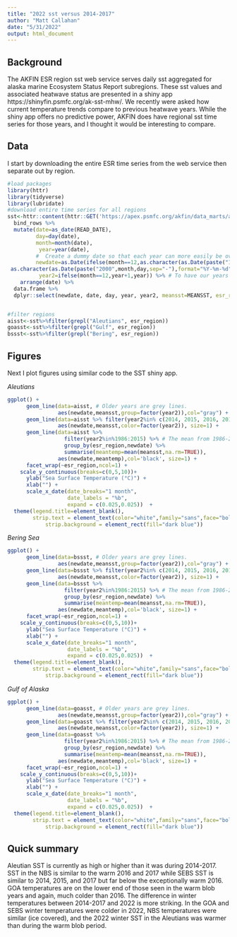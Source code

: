 ```yaml
---
title: "2022 sst versus 2014-2017"
author: "Matt Callahan"
date: "5/31/2022"
output: html_document
---
```

## Background
The AKFIN ESR region sst web service serves daily sst aggregated for alaska marine Ecosystem Status Report subregions. These sst values and associated heatwave status are presented in a shiny app https://shinyfin.psmfc.org/ak-sst-mhw/. We recently were asked how current temperature trends compare to previous heatwave years. While the shiny app offers no predictive power, AKFIN does have regional sst time series for those years, and I thought it would be interesting to compare.

## Data
I start by downloading the entire ESR time series from the web service then separate out by region.
```r
#load packages
library(httr)
library(tidyverse)
library(lubridate)
#download entire time series for all regions
sst<-httr::content(httr::GET('https://apex.psmfc.org/akfin/data_marts/akmp/ecosystem_sub_crw_avg_sst?start_date=19850101&end_date=20501130'), type = "application/json") %>%
  bind_rows %>% 
  mutate(date=as_date(READ_DATE),
         day=day(date),
         month=month(date),
          year=year(date),
         #  Create a dummy date so that each year can more easily be overlain
         newdate=as.Date(ifelse(month==12,as.character(as.Date(paste("1999",month,day,sep="-"),format="%Y-%m-%d")),
 as.character(as.Date(paste("2000",month,day,sep="-"),format="%Y-%m-%d"))),format("%Y-%m-%d")),
          year2=ifelse(month==12,year+1,year)) %>% # To have our years go from Dec-Nov, force December to be part of the subsequent year.
    arrange(date) %>% 
  data.frame %>% 
  dplyr::select(newdate, date, day, year, year2, meansst=MEANSST, esr_region=ECOSYSTEM_SUB)


#filter regions
aisst<-sst%>%filter(grepl("Aleutians", esr_region))
goasst<-sst%>%filter(grepl("Gulf", esr_region))
bssst<-sst%>%filter(grepl("Bering", esr_region))
```



## Figures
Next I plot figures using similar code to the SST shiny app. 

*Aleutians*
```r
ggplot() +
      geom_line(data=aisst, # Older years are grey lines.
                aes(newdate,meansst,group=factor(year2)),col="gray") +
      geom_line(data=aisst %>% filter(year2%in% c(2014, 2015, 2016, 2017, 2022)), 
                aes(newdate,meansst,color=factor(year2)), size=1) +
      geom_line(data=aisst %>% 
                  filter(year2%in%1986:2015) %>% # The mean from 1986-2015
                  group_by(esr_region,newdate) %>% 
                  summarise(meantemp=mean(meansst,na.rm=TRUE)),
                aes(newdate,meantemp),col='black', size=1) +
      facet_wrap(~esr_region,ncol=1) +
    scale_y_continuous(breaks=c(0,5,10))+
      ylab("Sea Surface Temperature (°C)") + 
      xlab("") +
      scale_x_date(date_breaks="1 month",
                   date_labels = "%b",
                   expand = c(0.025,0.025))  +
  theme(legend.title=element_blank(),
        strip.text = element_text(color="white",family="sans",face="bold"),
            strip.background = element_rect(fill="dark blue"))
```

*Bering Sea*
```r
ggplot() +
      geom_line(data=bssst, # Older years are grey lines.
                aes(newdate,meansst,group=factor(year2)),col="gray") +
      geom_line(data=bssst %>% filter(year2%in% c(2014, 2015, 2016, 2017, 2022)), 
                aes(newdate,meansst,color=factor(year2)), size=1) +
      geom_line(data=bssst %>% 
                  filter(year2%in%1986:2015) %>% # The mean from 1986-2015
                  group_by(esr_region,newdate) %>% 
                  summarise(meantemp=mean(meansst,na.rm=TRUE)),
                aes(newdate,meantemp),col='black', size=1) +
      facet_wrap(~esr_region,ncol=1) +
    scale_y_continuous(breaks=c(0,5,10))+
      ylab("Sea Surface Temperature (°C)") + 
      xlab("") +
      scale_x_date(date_breaks="1 month",
                   date_labels = "%b",
                   expand = c(0.025,0.025))  +
  theme(legend.title=element_blank(),
        strip.text = element_text(color="white",family="sans",face="bold"),
            strip.background = element_rect(fill="dark blue"))
```

*Gulf of Alaska*
```r
ggplot() +
      geom_line(data=goasst, # Older years are grey lines.
                aes(newdate,meansst,group=factor(year2)),col="gray") +
      geom_line(data=goasst %>% filter(year2%in% c(2014, 2015, 2016, 2017, 2022)), 
                aes(newdate,meansst,color=factor(year2)), size=1) +
      geom_line(data=goasst %>% 
                  filter(year2%in%1986:2015) %>% # The mean from 1986-2015
                  group_by(esr_region,newdate) %>% 
                  summarise(meantemp=mean(meansst,na.rm=TRUE)),
                aes(newdate,meantemp),col='black', size=1) +
      facet_wrap(~esr_region,ncol=1) +
    scale_y_continuous(breaks=c(0,5,10))+
      ylab("Sea Surface Temperature (°C)") + 
      xlab("") +
      scale_x_date(date_breaks="1 month",
                   date_labels = "%b",
                   expand = c(0.025,0.025))  +
  theme(legend.title=element_blank(),
        strip.text = element_text(color="white",family="sans",face="bold"),
            strip.background = element_rect(fill="dark blue"))
```

## Quick summary
Aleutian SST is currently as high or higher than it was during 2014-2017. 
SST in the NBS is similar to the warm 2016 and 2017 while SEBS SST is similar to 2014, 2015, and 2017 but far below the exceptionally warm 2016.
GOA temperatures are on the lower end of those seen in the warm blob years and again, much colder than 2016. 
The difference in winter temperatures between 2014-2017 and 2022 is more striking. In the GOA and SEBS winter temperatures were colder in 2022, NBS temperatures were similar (ice covered), and the 2022 winter SST in the Aleutians was warmer than during the warm blob period. 